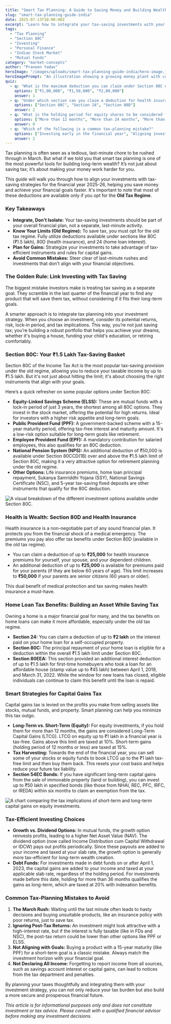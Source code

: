 ```yaml
---
title: "Smart Tax Planning: A Guide to Saving Money and Building Wealth"
slug: "smart-tax-planning-guide-india"
date: 2025-07-13T10:00:00Z
excerpt: "Learn how to integrate your tax-saving investments with your financial goals. This guide covers everything from Section 80C and 80D to capital gains strategies and common mistakes to avoid for the financial year 2025-26."
tags:
  - "Tax Planning"
  - "Section 80C"
  - "Investing"
  - "Personal Finance"
  - "Indian Stock Market"
  - "Mutual Funds"
category: "market-concepts"
author: "Praveen Yadav"
heroImage: "/images/uploads/smart-tax-planning-guide-india/hero-image.jpg"
heroImagePrompt: "An illustration showing a growing money plant with coins as leaves, intertwined with a shield that has a tax symbol, representing the integration of wealth building and tax protection."
quiz:
  - q: "What is the maximum deduction you can claim under Section 80C of the Income Tax Act (under the old tax regime)?"
    options: ["₹1,00,000", "₹1,50,000", "₹2,00,000"]
    answer: 1
  - q: "Under which section can you claim a deduction for health insurance premiums?"
    options: ["Section 80C", "Section 24", "Section 80D"]
    answer: 2
  - q: "What is the holding period for equity shares to be considered for Long-Term Capital Gains (LTCG)?"
    options: ["More than 12 months", "More than 24 months", "More than 36 months"]
    answer: 0
  - q: "Which of the following is a common tax-planning mistake?"
    options: ["Investing early in the financial year", "Aligning investments with financial goals", "Making last-minute investments in March"]
    answer: 2
---
```


Tax planning is often seen as a tedious, last-minute chore to be rushed through in March. But what if we told you that smart tax planning is one of the most powerful tools for building long-term wealth? It’s not just about saving tax; it’s about making your money work harder for you.

This guide will walk you through how to align your investments with tax-saving strategies for the financial year 2025-26, helping you save money and achieve your financial goals faster. It's important to note that most of these deductions are available only if you opt for the **Old Tax Regime**.

### Key Takeaways

*   **Integrate, Don't Isolate:** Your tax-saving investments should be part of your overall financial plan, not a separate, last-minute activity.
*   **Know Your Limits (Old Regime):** To save tax, you must opt for the old tax regime. Fully utilize deductions available under sections like 80C (₹1.5 lakh), 80D (health insurance), and 24 (home loan interest).
*   **Plan for Gains:** Strategize your investments to take advantage of tax-efficient instruments and rules for capital gains.
*   **Avoid Common Mistakes:** Steer clear of last-minute rushes and investments that don't align with your financial objectives.

### The Golden Rule: Link Investing with Tax Saving

The biggest mistake investors make is treating tax saving as a separate goal. They scramble in the last quarter of the financial year to find any product that will save them tax, without considering if it fits their long-term goals.

A smarter approach is to integrate tax planning into your investment strategy. When you choose an investment, consider its potential returns, risk, lock-in period, and tax implications. This way, you’re not just saving tax; you’re building a robust portfolio that helps you achieve your dreams, whether it's buying a house, funding your child's education, or retiring comfortably.

### Section 80C: Your ₹1.5 Lakh Tax-Saving Basket

Section 80C of the Income Tax Act is the most popular tax-saving provision under the old regime, allowing you to reduce your taxable income by up to ₹1.5 lakh. But it's not just about hitting the limit; it's about choosing the right instruments that align with your goals.

Here’s a quick refresher on some popular options under Section 80C:

*   **Equity-Linked Savings Scheme (ELSS):** These are mutual funds with a lock-in period of just 3 years, the shortest among all 80C options. They invest in the stock market, offering the potential for high returns. Ideal for investors with a higher risk appetite and long-term goals.
*   **Public Provident Fund (PPF):** A government-backed scheme with a 15-year maturity period, offering tax-free interest and maturity amount. It's a low-risk option suitable for long-term goals like retirement.
*   **Employee Provident Fund (EPF):** A mandatory contribution for salaried employees, this also qualifies for an 80C deduction.
*   **National Pension System (NPS):** An additional deduction of ₹50,000 is available under Section 80CCD(1B) over and above the ₹1.5 lakh limit of Section 80C, making it a very attractive option for retirement planning under the old regime.
*   **Other Options:** Life insurance premiums, home loan principal repayment, Sukanya Samriddhi Yojana (SSY), National Savings Certificate (NSC), and 5-year tax-saving fixed deposits are other instruments that qualify for the 80C deduction.

![A visual breakdown of the different investment options available under Section 80C.](/images/uploads/smart-tax-planning-guide-india/section-80c-options.png)

### Health is Wealth: Section 80D and Health Insurance

Health insurance is a non-negotiable part of any sound financial plan. It protects you from the financial shock of a medical emergency. The premiums you pay also offer tax benefits under Section 80D (available in the old tax regime).

*   You can claim a deduction of up to **₹25,000** for health insurance premiums for yourself, your spouse, and your dependent children.
*   An additional deduction of up to **₹25,000** is available for premiums paid for your parents (if they are below 60 years of age). This limit increases to **₹50,000** if your parents are senior citizens (60 years or older).

This dual benefit of medical protection and tax saving makes health insurance a must-have.

### Home Loan Tax Benefits: Building an Asset While Saving Tax

Owning a home is a major financial goal for many, and the tax benefits on home loans can make it more affordable, especially under the old tax regime.

*   **Section 24:** You can claim a deduction of up to **₹2 lakh** on the interest paid on your home loan for a self-occupied property.
*   **Section 80C:** The principal repayment of your home loan is eligible for a deduction within the overall ₹1.5 lakh limit under Section 80C.
*   **Section 80EEA:** This section provided an additional interest deduction of up to ₹1.5 lakh for first-time homebuyers who took a loan for an affordable house (stamp value up to ₹45 lakh) between April 1, 2019, and March 31, 2022. While the window for new loans has closed, eligible individuals can continue to claim this benefit until the loan is repaid.

### Smart Strategies for Capital Gains Tax

Capital gains tax is levied on the profits you make from selling assets like stocks, mutual funds, and property. Smart planning can help you minimize this tax outgo.

*   **Long-Term vs. Short-Term (Equity):** For equity investments, if you hold them for more than 12 months, the gains are considered Long-Term Capital Gains (LTCG). LTCG on equity up to ₹1 lakh in a financial year is tax-free. Gains above this limit are taxed at 10%. Short-term gains (holding period of 12 months or less) are taxed at 15%.
*   **Tax Harvesting:** Towards the end of the financial year, you can sell some of your stocks or equity funds to book LTCG up to the ₹1 lakh tax-free limit and then buy them back. This resets your cost basis and helps reduce your future tax liability.
*   **Section 54EC Bonds:** If you have significant long-term capital gains from the sale of immovable property (land or building), you can invest up to ₹50 lakh in specified bonds (like those from NHAI, REC, PFC, IRFC, or IREDA) within six months to claim an exemption from the tax.

![A chart comparing the tax implications of short-term and long-term capital gains on equity investments.](/images/uploads/smart-tax-planning-guide-india/capital-gains-tax.png)

### Tax-Efficient Investing Choices

*   **Growth vs. Dividend Options:** In mutual funds, the growth option reinvests profits, leading to a higher Net Asset Value (NAV). The dividend option (now called Income Distribution cum Capital Withdrawal or IDCW) pays out profits periodically. Since these payouts are added to your income and taxed at your slab rate, the growth option is generally more tax-efficient for long-term wealth creation.
*   **Debt Funds:** For investments made in debt funds on or after April 1, 2023, the capital gains are added to your income and taxed at your applicable slab rate, regardless of the holding period. For investments made before this date, holding for more than 36 months qualifies the gains as long-term, which are taxed at 20% with indexation benefits.

### Common Tax-Planning Mistakes to Avoid

1.  **The March Rush:** Waiting until the last minute often leads to hasty decisions and buying unsuitable products, like an insurance policy with poor returns, just to save tax.
2.  **Ignoring Post-Tax Returns:** An investment might look attractive with a high-interest rate, but if the interest is fully taxable (like in FDs and NSC), the post-tax return could be lower than other options like PPF or ELSS.
3.  **Not Aligning with Goals:** Buying a product with a 15-year maturity (like PPF) for a short-term goal is a classic mistake. Always match the investment horizon with your financial goal.
4.  **Not Declaring All Income:** Forgetting to report income from all sources, such as savings account interest or capital gains, can lead to notices from the tax department and penalties.

By planning your taxes thoughtfully and integrating them with your investment strategy, you can not only reduce your tax burden but also build a more secure and prosperous financial future.

*This article is for informational purposes only and does not constitute investment or tax advice. Please consult with a qualified financial advisor before making any investment decisions.*